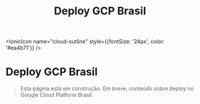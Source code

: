 ﻿---
title: Deploy GCP Brasil
sidebar_position: 6
description: Página em construção.
---

<IonicIcon name="cloud-outline" style={{fontSize: '24px', color: '#ea4b71'}} />

# Deploy GCP Brasil

> Esta página está em construção. Em breve, conteúdo sobre deploy no Google Cloud Platform Brasil.
